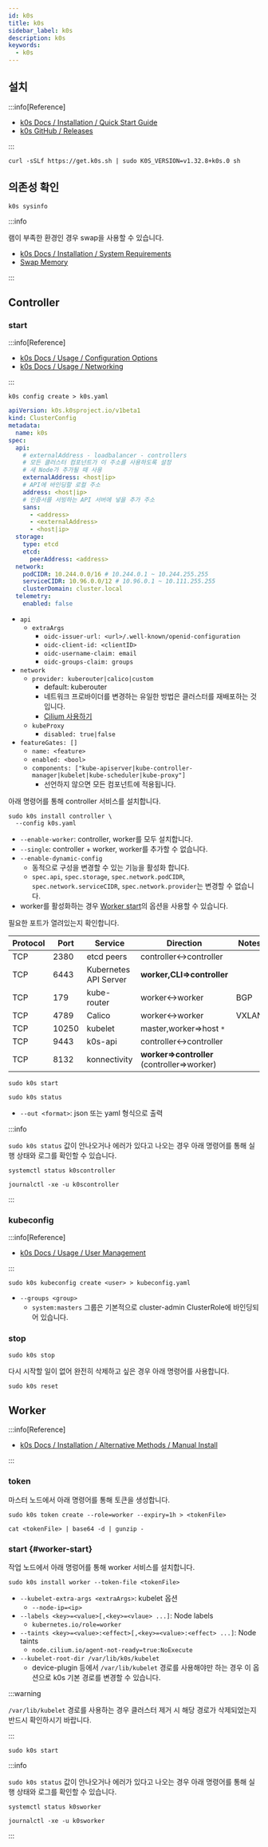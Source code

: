 ```yaml
---
id: k0s
title: k0s
sidebar_label: k0s
description: k0s
keywords:
  - k0s
---
```


## 설치

:::info[Reference]

- [k0s Docs / Installation / Quick Start Guide](https://docs.k0sproject.io/stable/install/)
- [k0s GitHub / Releases](https://github.com/k0sproject/k0s/releases)

:::

```shell
curl -sSLf https://get.k0s.sh | sudo K0S_VERSION=v1.32.8+k0s.0 sh
```

## 의존성 확인

```shell
k0s sysinfo
```

:::info

램이 부족한 환경인 경우 swap을 사용할 수 있습니다.

- [k0s Docs / Installation / System Requirements](https://docs.k0sproject.io/stable/system-requirements/)
- [Swap Memory](/docs/linux/kernel/storage/swap.mdx)

:::

## Controller

### start

:::info[Reference]

- [k0s Docs / Usage / Configuration Options](https://docs.k0sproject.io/stable/configuration/)
- [k0s Docs / Usage / Networking](https://docs.k0sproject.io/stable/networking/)

:::

```shell
k0s config create > k0s.yaml
```

```yaml title="k0s.yaml"
apiVersion: k0s.k0sproject.io/v1beta1
kind: ClusterConfig
metadata:
  name: k0s
spec:
  api:
    # externalAddress - loadbalancer - controllers
    # 모든 클러스터 컴포넌트가 이 주소를 사용하도록 설정
    # 새 Node가 추가될 때 사용
    externalAddress: <host|ip>
    # API에 바인딩할 로컬 주소
    address: <host|ip>
    # 인증서를 서빙하는 API 서버에 넣을 추가 주소
    sans:
      - <address>
      - <externalAddress>
      - <host|ip>
  storage:
    type: etcd
    etcd:
      peerAddress: <address>
  network:
    podCIDR: 10.244.0.0/16 # 10.244.0.1 ~ 10.244.255.255
    serviceCIDR: 10.96.0.0/12 # 10.96.0.1 ~ 10.111.255.255
    clusterDomain: cluster.local
  telemetry:
    enabled: false
```

- `api`
  - `extraArgs`
    - `oidc-issuer-url: <url>/.well-known/openid-configuration`
    - `oidc-client-id: <clientID>`
    - `oidc-username-claim: email`
    - `oidc-groups-claim: groups`
- `network`
  - `provider: kuberouter|calico|custom`
    - default: kuberouter
    - 네트워크 프로바이더를 변경하는 유일한 방법은 클러스터를 재배포하는 것입니다.
    - [Cilium 사용하기](https://docs.cilium.io/en/stable/installation/k0s/)
  - `kubeProxy`
    - `disabled: true|false`
- `featureGates: []`
  - `name: <feature>`
  - `enabled: <bool>`
  - `components: ["kube-apiserver|kube-controller-manager|kubelet|kube-scheduler|kube-proxy"]`
    - 선언하지 않으면 모든 컴포넌트에 적용됩니다.

아래 명령어를 통해 controller 서비스를 설치합니다.

```shell
sudo k0s install controller \
  --config k0s.yaml
```

- `--enable-worker`: controller, worker를 모두 설치합니다.
- `--single`: controller + worker, worker를 추가할 수 없습니다.
- `--enable-dynamic-config`
  - 동적으로 구성을 변경할 수 있는 기능을 활성화 합니다.
  - `spec.api`, `spec.storage`, `spec.network.podCIDR`, `spec.network.serviceCIDR`, `spec.network.provider`는 변경할 수 없습니다.
- worker를 활성화하는 경우 [Worker start](#worker-start)의 옵션을 사용할 수 있습니다.

필요한 포트가 열려있는지 확인합니다.

| Protocol | Port  | Service               | Direction                                         | Notes |
| -------- | ----- | --------------------- | ------------------------------------------------- | ----- |
| TCP      | 2380  | etcd peers            | controller\<-\>controller                         |       |
| TCP      | 6443  | Kubernetes API Server | **worker,CLI=\>controller**                       |       |
| TCP      | 179   | kube-router           | worker\<-\>worker                                 | BGP   |
| TCP      | 4789  | Calico                | worker\<-\>worker                                 | VXLAN |
| TCP      | 10250 | kubelet               | master,worker=\>host `*`                          |       |
| TCP      | 9443  | k0s-api               | controller\<-\>controller                         |       |
| TCP      | 8132  | konnectivity          | **worker=\>controller**<br/>(controller=\>worker) |       |

```shell
sudo k0s start
```

```shell
sudo k0s status
```

- `--out <format>`: json 또는 yaml 형식으로 출력

:::info

`sudo k0s status` 값이 안나오거나 에러가 있다고 나오는 경우 아래 명령어를 통해 실행 상태와 로그를 확인할 수 있습니다.

```shell
systemctl status k0scontroller
```

```shell
journalctl -xe -u k0scontroller
```

:::

### kubeconfig

:::info[Reference]

- [k0s Docs / Usage / User Management](https://docs.k0sproject.io/stable/user-management/)

:::

```shell
sudo k0s kubeconfig create <user> > kubeconfig.yaml
```

- `--groups <group>`
  - `system:masters` 그룹은 기본적으로 cluster-admin ClusterRole에 바인딩되어 있습니다.

### stop

```shell
sudo k0s stop
```

다시 시작할 일이 없어 완전히 삭제하고 싶은 경우 아래 명령어를 사용합니다.

```shell
sudo k0s reset
```

## Worker

:::info[Reference]

- [k0s Docs / Installation / Alternative Methods / Manual Install](https://docs.k0sproject.io/stable/k0s-multi-node/)

:::

### token

마스터 노드에서 아래 명령어를 통해 토큰을 생성합니다.

```shell
sudo k0s token create --role=worker --expiry=1h > <tokenFile>
```

```shell
cat <tokenFile> | base64 -d | gunzip -
```

### start {#worker-start}

작업 노드에서 아래 명렁어를 통해 worker 서비스를 설치합니다.

```shell
sudo k0s install worker --token-file <tokenFile>
```

- `--kubelet-extra-args <extraArgs>`: kubelet 옵션
  - `--node-ip=<ip>`
- `--labels <key>=<value>[,<key>=<vlaue> ...]`: Node labels
  - `kubernetes.io/role=worker`
- `--taints <key>=<value>:<effect>[,<key>=<value>:<effect> ...]`: Node taints
  - `node.cilium.io/agent-not-ready=true:NoExecute`
- `--kubelet-root-dir /var/lib/k0s/kubelet`
  - device-plugin 등에서 `/var/lib/kubelet` 경로를 사용해야만 하는 경우 이 옵션으로 k0s 기본 경로를 변경할 수 있습니다.

:::warning

`/var/lib/kubelet` 경로를 사용하는 경우 클러스터 제거 시 해당 경로가 삭제되었는지 반드시 확인하시기 바랍니다.

:::

```shell
sudo k0s start
```

:::info

`sudo k0s status` 값이 안나오거나 에러가 있다고 나오는 경우 아래 명령어를 통해 실행 상태와 로그를 확인할 수 있습니다.

```shell
systemctl status k0sworker
```

```shell
journalctl -xe -u k0sworker
```

:::
